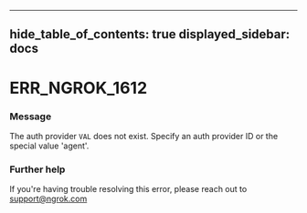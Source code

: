 

---
hide_table_of_contents: true
displayed_sidebar: docs
---


# ERR_NGROK_1612

### Message
The auth provider `VAL` does not exist. Specify an auth provider ID or the special value 'agent'.

<ErrorDetails error="err_ngrok_1612" />



### Further help
If you're having trouble resolving this error, please reach out to [support@ngrok.com](mailto:support@ngrok.com?subject=Help%20with%20ERR_NGROK_1612)

